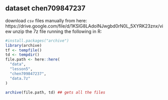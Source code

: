 ## dataset chen709847237

download `csv` files manually from here: https://drive.google.com/file/d/1KSlG8LAdoINJwgbd0rN0L_5XYRK23znx/view
unzip the 7z file running the following in R:

```r
#install.packages("archive")
library(archive)
tf <- tempfile()
td <- tempdir()
file.path <- here::here(
  "data",
  "lesson5",
  "chen709847237",
  "data.7z"
)

archive(file.path, td) ## gets all the files

```
